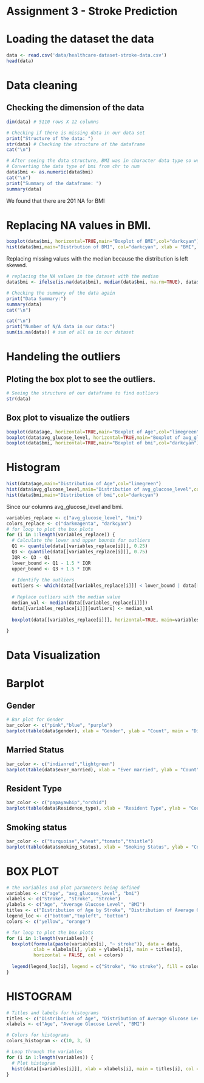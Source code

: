 # Assignment 3 - Stroke Prediction

# Loading the dataset the data 
```{r}
data <- read.csv('data/healthcare-dataset-stroke-data.csv')
head(data)
```


# Data cleaning

## Checking the dimension of the data 
```{r}
dim(data) # 5110 rows X 12 columns
```


```{r}
# Checking if there is missing data in our data set
print("Structure of the data: ")
str(data) # Checking the structure of the dataframe
cat("\n")
```
```{r}
# After seeing the data structure, BMI was in character data type so we convert it into numeric (Double)
# Converting the data type of bmi from chr to num
data$bmi <- as.numeric(data$bmi)
cat("\n")
print("Summary of the dataframe: ")
summary(data)
```
We found that there are 201 NA for BMI

# Replacing NA values in BMI.


```{r}

boxplot(data$bmi, horizontal=TRUE,main="Boxplot of BMI",col="darkcyan")
hist(data$bmi,main="Distrbution of BMI", col="darkcyan", xlab = "BMI", ylab = "Count")

```
Replacing missing values with the median because the distribution is left skewed.
```{r}
# replacing the NA values in the dataset with the median
data$bmi <- ifelse(is.na(data$bmi), median(data$bmi, na.rm=TRUE), data$bmi)

# Checking the summary of the data again
print("Data Summary:")
summary(data)
cat("\n")

```
```{r}
cat("\n")
print("Number of N/A data in our data:")
sum(is.na(data)) # sum of all na in our dataset
```
# Handeling the outliers 
## Ploting the box plot to see the outliers.
```{r}
# Seeing the structure of our dataframe to find outliers
str(data)
```
## Box plot to visualize the outliers

```{r}
boxplot(data$age, horizontal=TRUE,main="Boxplot of Age",col="limegreen")
boxplot(data$avg_glucose_level, horizontal=TRUE,main="Boxplot of avg_glucose_level",col="darkmagenta")
boxplot(data$bmi, horizontal=TRUE,main="Boxplot of bmi",col="darkcyan")
```
# Histogram 
```{r}
hist(data$age,main="Distribution of Age",col="limegreen")
hist(data$avg_glucose_level,main="Distribution of avg_glucose_level",col="darkmagenta")
hist(data$bmi,main="Distribution of bmi",col="darkcyan")
```
Since our columns avg_glucose_level and bmi.

```{r}
variables_replace <- c("avg_glucose_level", "bmi")
colors_replace <- c("darkmagenta", "darkcyan")
# for loop to plot the box plots
for (i in 1:length(variables_replace)) {
  # Calculate the lower and upper bounds for outliers
  Q1 <- quantile(data[[variables_replace[i]]], 0.25)
  Q3 <- quantile(data[[variables_replace[i]]], 0.75)
  IQR <- Q3 - Q1
  lower_bound <- Q1 - 1.5 * IQR
  upper_bound <- Q3 + 1.5 * IQR
  
  # Identify the outliers
  outliers <- which(data[[variables_replace[i]]] < lower_bound | data[[variables_replace[i]]] > upper_bound)
  
  # Replace outliers with the median value
  median_val <- median(data[[variables_replace[i]]])
  data[[variables_replace[i]]][outliers] <- median_val
  
  boxplot(data[[variables_replace[i]]], horizontal=TRUE, main=variables_replace[i], col=colors_replace[i], pch = 20)
  
}

```


# Data Visualization


# Barplot
## Gender
```{r}
# Bar plot for Gender
bar_color <- c("pink","blue", "purple")
barplot(table(data$gender), xlab = "Gender", ylab = "Count", main = "Distribution of Gender", col= bar_color)
```

## Married Status
```{r}
bar_color <- c("indianred","lightgreen")
barplot(table(data$ever_married), xlab = "Ever married", ylab = "Count", main = "Distribution of Maried Status", col= bar_color)
```

## Resident Type
```{r}
bar_color <- c("papayawhip","orchid")
barplot(table(data$Residence_type), xlab = "Resident Type", ylab = "Count", main = "Distribution of Resident Type", col= bar_color)
```

## Smoking status

```{r}
bar_color <- c("turquoise","wheat","tomato","thistle")
barplot(table(data$smoking_status), xlab = "Smoking Status", ylab = "Count", main = "Distribution of Smoking Status", col= bar_color)
```

# BOX PLOT

```{r}
# the variables and plot parameters being defined
variables <- c("age", "avg_glucose_level", "bmi")
xlabels <- c("Stroke", "Stroke", "Stroke")
ylabels <- c("Age", "Average Glucose Level", "BMI")
titles <- c("Distribution of Age by Stroke", "Distribution of Average Glucose Level by Stroke", "Distribution of BMI by Stroke")
legend_loc <- c("bottom","topleft", "bottom")
colors <- c("yellow", "orange")

# for loop to plot the box plots
for (i in 1:length(variables)) {
  boxplot(formula(paste(variables[i], "~ stroke")), data = data,
          xlab = xlabels[i], ylab = ylabels[i], main = titles[i],
          horizontal = FALSE, col = colors)
  
  legend(legend_loc[i], legend = c("Stroke", "No stroke"), fill = colors)
}
```


# HISTOGRAM 
```{r}
# Titles and labels for histograms
titles <- c("Distribution of Age", "Distribution of Average Glucose Level", "Distribution of BMI")
xlabels <- c("Age", "Average Glucose Level", "BMI")

# Colors for histograms
colors_histogram <- c(10, 3, 5)

# Loop through the variables
for (i in 1:length(variables)) {
  # Plot histogram
  hist(data[[variables[i]]], xlab = xlabels[i], main = titles[i], col = colors_histogram[i])
}
```


